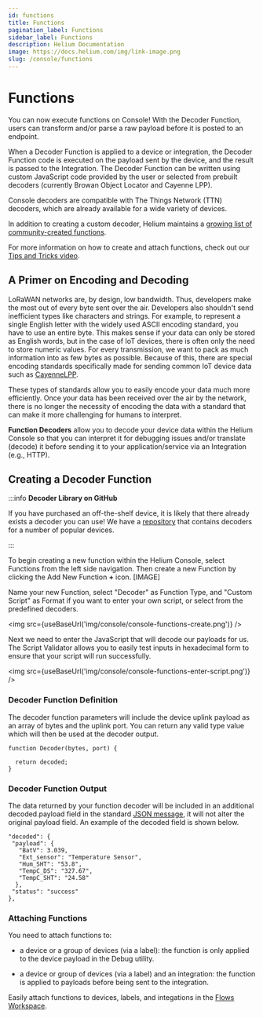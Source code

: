 ```yaml
---
id: functions
title: Functions
pagination_label: Functions
sidebar_label: Functions
description: Helium Documentation
image: https://docs.helium.com/img/link-image.png
slug: /console/functions
---
```


# Functions


<LegacyContentBanner />

You can now execute functions on Console! With the Decoder Function, users can transform and/or
parse a raw payload before it is posted to an endpoint.

When a Decoder Function is applied to a device or integration, the Decoder Function code is executed
on the payload sent by the device, and the result is passed to the Integration. The Decoder Function
can be written using custom JavaScript code provided by the user or selected from prebuilt decoders
\(currently Browan Object Locator and Cayenne LPP\).

Console decoders are compatible with The Things Network \(TTN\) decoders, which are already
available for a wide variety of devices.

In addition to creating a custom decoder, Helium maintains a
[growing list of community-created functions](https://github.com/helium/console-decoders).

For more information on how to create and attach functions, check out our
[Tips and Tricks video](https://youtu.be/UNUOLbIKXww).

## A Primer on Encoding and Decoding

LoRaWAN networks are, by design, low bandwidth. Thus, developers make the most out of every byte
sent over the air. Developers also shouldn't send inefficient types like characters and strings. For
example, to represent a single English letter with the widely used ASCII encoding standard, you have
to use an entire byte. This makes sense if your data can only be stored as English words, but in the
case of IoT devices, there is often only the need to store numeric values. For every transmission,
we want to pack as much information into as few bytes as possible. Because of this, there are
special encoding standards specifically made for sending common IoT device data such as
[CayenneLPP](https://developers.mydevices.com/cayenne/docs/lora/#lora-cayenne-low-power-payload).

These types of standards allow you to easily encode your data much more efficiently. Once your data
has been received over the air by the network, there is no longer the necessity of encoding the data
with a standard that can make it more challenging for humans to interpret.

**Function Decoders** allow you to decode your device data within the Helium Console so that you can
interpret it for debugging issues and/or translate \(decode\) it before sending it to your
application/service via an Integration \(e.g., HTTP\).

## Creating a Decoder Function

:::info **Decoder Library on GitHub**

If you have purchased an off-the-shelf device, it is likely that there already exists a decoder you
can use! We have a [repository](https://github.com/helium/console-decoders) that contains decoders
for a number of popular devices.

:::

To begin creating a new function within the Helium Console, select Functions from the left side
navigation. Then create a new Function by clicking the Add New Function **+** icon. [IMAGE]

Name your new Function, select "Decoder" as Function Type, and "Custom Script" as Format if you want
to enter your own script, or select from the predefined decoders.

<img src={useBaseUrl('img/console/console-functions-create.png')} />

Next we need to enter the JavaScript that will decode our payloads for us. The Script Validator
allows you to easily test inputs in hexadecimal form to ensure that your script will run
successfully.

<img src={useBaseUrl('img/console/console-functions-enter-script.png')} />

### Decoder Function Definition

The decoder function parameters will include the device uplink payload as an array of bytes and the
uplink port. You can return any valid type value which will then be used at the decoder output.

```text
function Decoder(bytes, port) {

  return decoded;
}
```

### Decoder Function Output

The data returned by your function decoder will be included in an additional decoded.payload field
in the standard [JSON message](integrations/json-schema), it will not alter the original payload
field. An example of the decoded field is shown below.

```text
"decoded": {
 "payload": {
   "BatV": 3.039,
   "Ext_sensor": "Temperature Sensor",
   "Hum_SHT": "53.8",
   "TempC_DS": "327.67",
   "TempC_SHT": "24.58"
  },
 "status": "success"
},
```

### Attaching Functions

You need to attach functions to:

- a device or a group of devices (via a label): the function is only applied to the device payload
  in the Debug utility.

- a device or group of devices (via a label) and an integration: the function is applied to payloads
  before being sent to the integration.

Easily attach functions to devices, labels, and integations in the
[Flows Workspace](/console/flows).
